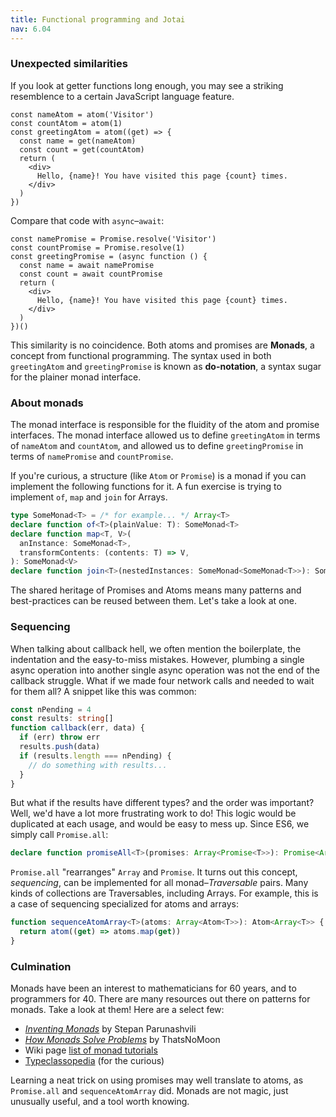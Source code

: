 ```yaml
---
title: Functional programming and Jotai
nav: 6.04
---
```


### Unexpected similarities

If you look at getter functions long enough, you may see a striking resemblence
to a certain JavaScript language feature.

```tsx
const nameAtom = atom('Visitor')
const countAtom = atom(1)
const greetingAtom = atom((get) => {
  const name = get(nameAtom)
  const count = get(countAtom)
  return (
    <div>
      Hello, {name}! You have visited this page {count} times.
    </div>
  )
})
```

Compare that code with `async`–`await`:

```tsx
const namePromise = Promise.resolve('Visitor')
const countPromise = Promise.resolve(1)
const greetingPromise = (async function () {
  const name = await namePromise
  const count = await countPromise
  return (
    <div>
      Hello, {name}! You have visited this page {count} times.
    </div>
  )
})()
```

This similarity is no coincidence. Both atoms and promises are **Monads**, a
concept from functional programming. The syntax used in both `greetingAtom` and
`greetingPromise` is known as **do-notation**, a syntax sugar for the plainer
monad interface.

### About monads

The monad interface is responsible for the fluidity of the atom and promise
interfaces. The monad interface allowed us to define `greetingAtom` in terms of
`nameAtom` and `countAtom`, and allowed us to define `greetingPromise` in terms
of `namePromise` and `countPromise`.

If you're curious, a structure (like `Atom` or `Promise`) is a
monad if you can implement the following functions for it. A fun exercise is
trying to implement `of`, `map` and `join` for Arrays.

```ts
type SomeMonad<T> = /* for example... */ Array<T>
declare function of<T>(plainValue: T): SomeMonad<T>
declare function map<T, V>(
  anInstance: SomeMonad<T>,
  transformContents: (contents: T) => V,
): SomeMonad<V>
declare function join<T>(nestedInstances: SomeMonad<SomeMonad<T>>): SomeMonad<T>
```

The shared heritage of Promises and Atoms means many patterns and best-practices
can be reused between them. Let's take a look at one.

### Sequencing

When talking about callback hell, we often mention the boilerplate, the
indentation and the easy-to-miss mistakes. However, plumbing a single async
operation into another single async operation was not the end of the callback
struggle. What if we made four network calls and needed to wait for them all?
A snippet like this was common:

```ts
const nPending = 4
const results: string[]
function callback(err, data) {
  if (err) throw err
  results.push(data)
  if (results.length === nPending) {
    // do something with results...
  }
}
```

But what if the results have different types? and the order was important? Well,
we'd have a lot more frustrating work to do! This logic would be duplicated at
each usage, and would be easy to mess up. Since ES6, we simply call `Promise.all`:

```ts
declare function promiseAll<T>(promises: Array<Promise<T>>): Promise<Array<T>>
```

`Promise.all` "rearranges" `Array` and `Promise`. It turns out this concept,
_sequencing_, can be implemented for all monad–_Traversable_ pairs. Many kinds
of collections are Traversables, including Arrays. For example, this is a case
of sequencing specialized for atoms and arrays:

```ts
function sequenceAtomArray<T>(atoms: Array<Atom<T>>): Atom<Array<T>> {
  return atom((get) => atoms.map(get))
}
```

### Culmination

Monads have been an interest to mathematicians for 60 years, and to programmers
for 40. There are many resources out there on patterns for monads. Take a look
at them! Here are a select few:

- [_Inventing Monads_](https://stopa.io/post/247) by Stepan Parunashvili
- [_How Monads Solve Problems_](https://thatsnomoon.dev/posts/ts-monads/) by ThatsNoMoon
- Wiki page [list of monad tutorials](https://wiki.haskell.org/Monad_tutorials_timeline)
- [Typeclassopedia](https://wiki.haskell.org/Typeclassopedia) (for the curious)

Learning a neat trick on using promises may well translate to atoms, as
`Promise.all` and `sequenceAtomArray` did. Monads are not magic, just unusually
useful, and a tool worth knowing.
